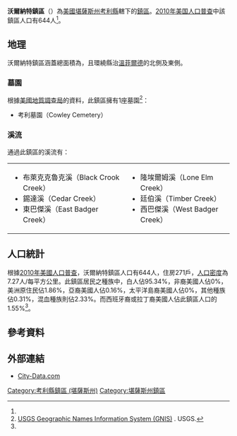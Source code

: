{{noteTA
|G1=USState
}}
{{Infobox settlement
|official_name = 沃爾納特鎮區
|native_name = Walnut Township
|settlement_type = 鎮區
|image_map = Map highlighting Walnut Township, Cowley County, Kansas.svg
|map_caption = 沃爾納特鎮區在考利縣的位置
|coordinates_display = inline,title
|coordinates_region = US-KS
|subdivision_type = [[世界政區索引|國家]]
|subdivision_name = [[美国|美国]]
|subdivision_type1 = [[美國行政區劃|州]]
|subdivision_name1 = [[堪薩斯州|堪薩斯州]]
|subdivision_type2 = [[堪薩斯州行政區劃|縣]]
|subdivision_name2 = [[考利縣_(堪薩斯州)|考利縣]]
|area_total_km2 = 88.63
|area_land_km2 = 88.5
|area_water_km2 = 0.13
|area_total_sq_mi =
|area_land_sq_mi =
|area_water_sq_mi =
|area_water_percent = 0.15
|population_as_of = [[2010年美国人口普查|2010]]
|population_footnotes = <ref name="Census 2010">{{cite web| url=http://factfinder2.census.gov| title=Race, Hispanic or Latino, Age, and Housing Occupancy: 2010 Census Redistricting Data, Walnut township, Cowley County, Kansas| publisher=U.S. Census Bureau, American FactFinder 2| accessdate=2016-05-27| archive-date=2013-09-11| archive-url=https://web.archive.org/web/20130911234518/http://factfinder2.census.gov/| dead-url=no}}</ref>
|population_total = 644
|population_density_km2 = auto
|elevation_footnotes = 
|elevation_m = 364
|elevation_ft = 1194
|latd = 37
|latm = 14
|lats = 30
|latNS = N
|longd = 96
|longm = 57
|longs = 31
|longEW = W
|postal_code_type =
|postal_code = 
|blank_name = [[聯邦資料處理標準|FIPS代碼]]
|blank_info = 20-74925
|blank1_name = [[地名信息系统|GNIS編號]] 
|blank1_info = [http://geonames.usgs.gov/pls/gnispublic/f?p=gnispq:3:::NO::P3_FID:0469557 0469557]
|website = 
|footnotes = 
}}

'''沃爾納特鎮區'''（{{lang-en|'''Walnut Township'''}}）為[[美國|美國]][[堪薩斯州|堪薩斯州]][[考利縣_(堪薩斯州)|考利縣]]轄下的[[行政鎮區|鎮區]]。[[2010年美国人口普查|2010年美国人口普查]]中該鎮區人口有644人<ref name="Census 2010"/>。

==地理==
沃爾納特鎮區涵蓋總面積為{{convert|88.63|km2|sqmi}}，且環繞縣治[[溫菲爾德_(堪薩斯州)|溫菲爾德]]的北側及東側。

===墓園===
根據[[美國地質調查局|美國地質調查局]]的資料，此鎮區擁有1座墓園<ref>[http://geonames.usgs.gov/domestic/index.html USGS Geographic Names Information System (GNIS)] {{Wayback|url=http://geonames.usgs.gov/domestic/index.html |date=20190428150204 }}. USGS.</ref>：
*考利墓園（Cowley Cemetery）

===溪流===
通過此鎮區的溪流有：
{|
|
*布萊克克魯克溪（Black Crook Creek）
*錫達溪（Cedar Creek）
*東巴傑溪（East Badger Creek）
|
*隆埃爾姆溪（Lone Elm Creek）
*廷伯溪（Timber Creek）
*西巴傑溪（West Badger Creek）
|}

==人口統計==
根據[[2010年美國人口普查|2010年美國人口普查]]，沃爾納特鎮區人口有644人，住房271戶，[[人口密度|人口密度]]為7.27人/每平方公里。此鎮區居民之種族中，白人佔95.34%，非裔美國人佔0%，美洲原住民佔1.86%，亞裔美國人佔0.16%，太平洋島裔美國人佔0%，其他種族佔0.31%，混血種族則佔2.33%。而西班牙裔或拉丁裔美國人佔此鎮區人口的1.55%<ref name="Census 2010"/>。

==參考資料==
{{reflist}}

==外部連結==
*[http://www.city-data.com/township/Walnut-Cowley-KS.html City-Data.com] {{Wayback|url=http://www.city-data.com/township/Walnut-Cowley-KS.html |date=20121021212926 }}

{{考利縣 (堪薩斯州)}}

{{DEFAULTSORT:Walnut}}
[[Category:考利縣鎮區_(堪薩斯州)|Category:考利縣鎮區 (堪薩斯州)]]
[[Category:堪薩斯州鎮區|Category:堪薩斯州鎮區]]
